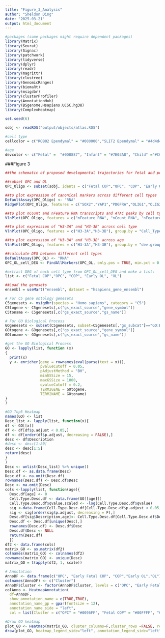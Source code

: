 ```yaml
---
title: "Figure_3_Analysis"
author: "Sheldon Ding"
date: "2025-03-21"
output: html_document
---
```


```r
#packages (some packages might require dependent packages)
library(Matrix)
library(Seurat)
library(Signac)
library(patchwork)
library(tidyverse)
library(dplyr)
library(readr)
library(magrittr)
library(clustree)
library(GenomicRanges)
library(biomaRt)
library(msigdbr)
library(clusterProfiler)
library(AnnotationHub)
library(BSgenome.Hsapiens.UCSC.hg38)
library(ComplexHeatmap)
```

```r
set.seed(6)
```

```r
sobj <- readRDS("output/objects/atlas.RDS")
```

```r
#cell type
cellcolor = c("ROBO2 Ependymal" = "#000000","SLIT2 Ependymal" = "#4d4d4d","Radial Glia" =  "#fcff5d", "Transit Amplifying Cell" = "#DFFF00","PAX3 Neuroblast" = "#7dfc00", "PAX3 Neuron" ="#90EE90", "HOXB3 Neuroblast" = "#0ec434", "Motor Neuron" = "#006400","OPC" = "#0096FF", "Fetal COP" = "#00FFFF", "COP" = "#A7C7E7","Early OL" = "#3998f5","OL" = "#1F51FF", "Astrocyte" = "orange", "Mesenchymal" = "#b732cc", "Immune" = "#FF1493", "Endothelial" = "#000080",  "Erythroblast" = "#37294f", "Pericyte" = "#6E260E")

#age
devcolor <- c("Fetal" =  "#0D0887", "Infant" = "#7E03A8", "Child" ="#CC4678","Adolescent" = "#F89441","Adult" = "#F0F921")
```


###Figure 3
```r
##the schematic of proposed developmental trajectories for fetal and postnatal oligodendrocyte generation was made on BioRender
```

```r
##subset OPC and OL
OPC_Oligo <- subset(sobj, idents = c("Fetal COP","OPC", "COP", "Early OL", "OL"))

##to plot expression of canonical markers across different cell types
DefaultAssay(OPC_Oligo) <- "RNA"
RidgePlot(OPC_Oligo, features = c("SOX2","YAP1","PDGFRA","OLIG1","OLIG2","SOX10","BCAS1","TCF7L2","MYRF","PLP1","RBFOX1", "CNP"), stack = T, fill.by = "ident") + scale_y_discrete(limits=rev(c("Fetal COP", "OPC", "COP","Early Oligo", "Oligo"))) + scale_fill_manual(values = c("OPC" = "#0096FF", "Fetal COP" = "#00FFFF", "COP" = "#A7C7E7","Early Oligo" = "#3998f5","Oligo" = "#1F51FF"))
```

```r
##to plot nCount and nFeature RNA transcripts and ATAC peaks by cell type
VlnPlot(OPC_Oligo, features = c("nFeature_RNA", "nCount_RNA", "nFeature_ATAC", "nCount_ATAC"), stack = T, cols = c("OPC" = "#0096FF", "Fetal COP" = "#00FFFF", "COP" = "#A7C7E7","Early Oligo" = "#3998f5","Oligo" = "#1F51FF"))
```

```r
##to plot expression of "H3-3A" and "H3-3B" across cell type
VlnPlot(OPC_Oligo, features = c("H3-3A","H3-3B"), group.by = "Cell_Type_General", cols = cellcolor)

##to plot expression of "H3-3A" and "H3-3B" across age
VlnPlot(OPC_Oligo, features = c("H3-3A","H3-3B"), group.by = "dev.group", cols = devcolor)
```

```r
##calculate DEG between different cell types
DefaultAssay(OPC_OL) <- "RNA"
OPC_OL_cell_DEG <- FindAllMarkers(OPC_OL, only.pos = TRUE, min.pct = 0.25, logfc.threshold = 0.25)

#extract DEG of each cell type from OPC_OL_cell_DEG and make a list:
list <- c("Fetal COP","OPC", "COP", "Early OL", "OL")

##Load the genesets
ensembl = useMart("ensembl", dataset = "hsapiens_gene_ensembl")

# For C5 gene ontology genesets
C5genesets <- msigdbr(species = "Homo sapiens", category = "C5")
C5togene <- C5genesets[,c("gs_exact_source","gene_symbol")]
C5toname <- C5genesets[,c("gs_exact_source","gs_name")]

# For GO Biological Process
GOgenesets <- subset(C5genesets, subset=C5genesets[,"gs_subcat"]=="GO:BP")
GOtogene <- GOgenesets[,c("gs_exact_source","gene_symbol")]
GOtoname <- GOgenesets[,c("gs_exact_source","gs_name")]

#get the GO Biological Process
GO <- lapply(list, function (x)
{
  print(x)
  y <- enricher(gene = rownames(eval(parse(text = x))),
                pvalueCutoff = 0.05,
                pAdjustMethod = "BH",
                minGSSize = 15,
                maxGSSize = 1000,
                qvalueCutoff = 0.2,
                TERM2GENE = GOtogene,
                TERM2NAME = GOtoname)
}
)

#GO Top5 Heatmap
names(GO) <- list
Desc_list <- lapply(list, function(x){
df <- GO[[x]]
df <- df[df$p.adjust < 0.05,]
df <- df[order(df$p.adjust, decreasing = FALSE),]
desc <- df$Description
#desc <- desc[1:20]
desc <- desc[1:5]
return(desc)
}
)
Desc <- unlist(Desc_list) %>% unique()
Desc.df <- as.data.frame(Desc)
Desc.df <- na.omit(Desc.df)
rownames(Desc.df) <- Desc.df$Desc
Desc <- na.omit(Desc)
cols <-lapply(list, function(age){
  Desc.df[age] <- 0
  Cell.Type.Desc.df <- data.frame(GO[[age]])
  Cell.Type.Desc.df$qvalue.scaled <- -log(Cell.Type.Desc.df$qvalue)
  sig <-data.frame(Cell.Type.Desc.df[Cell.Type.Desc.df$p.adjust < 0.05,]) 
  sig <- sig[order(sig$p.adjust, decreasing = F),]
  Desc.df[sig$Description,age]<- Cell.Type.Desc.df[Cell.Type.Desc.df$Description %in% sig$Description, "qvalue.scaled"]
  Desc.df <- Desc.df[unique(Desc),] 
  rownames(Desc.df) <- Desc.df$Desc
  Desc.df$Desc <- NULL
  return(Desc.df)
  })
df2 <- data.frame(cols)
matrix_GO <- as.matrix(df2)
colnames(matrix_GO) <- colnames(df2)
rownames(matrix_GO) <- unique(Desc)
matrix_GO = t(apply(df2, 1, scale))

# Annotation
AnnoDF <- data.frame(c("OPC", "Early Fetal COP", "COP","Early OL","OL"))
colnames(AnnoDF) <- c("Cluster")
AnnoDF$Cluster <- factor(AnnoDF$Cluster, levels = c("OPC", "Early Fetal COP", "COP","Early OL","OL"))
colAnno <- HeatmapAnnotation(
  df=AnnoDF,
  show_annotation_name = c(TRUE,TRUE),
  annotation_name_gp = gpar(fontsize = 12),
  annotation_name_side = "left",
  col = list(Cluster = c("OPC" = "#0096FF", "Fetal COP" = "#00FFFF", "COP" = "#A7C7E7","Early OL" = "#3998f5","OL" = "#1F51FF")))

#Draw GO heatmap
plot_GO <- Heatmap(matrix_GO, cluster_columns=F,cluster_rows =FALSE, row_order = Desc, row_names_gp = gpar(fontsize = 5),top_annotation = colAnno, show_heatmap_legend = F)
draw(plot_GO, heatmap_legend_side="left", annotation_legend_side="left")
```

























